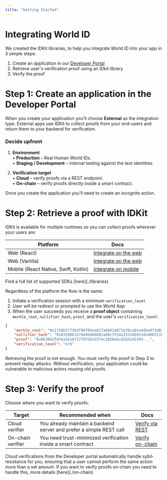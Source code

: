 ```yaml
---
title: "Getting Started"
---
```


# Integrating World ID

We created the IDKit libraries, to help you integrate World ID into your app in 3 simple steps:

1. Create an application in our [Developer Portal](http://developer.worldcoin.org/)
2. Retrieve user's verification proof using an IDkit library
3. Verify the proof

# Step 1: Create an application in the Developer Portal

When you create your application you'll choose **External** as the integration type. External apps use IDKit to collect proofs from your end-users and return them to your backend for verification.

### Decide upfront

1. **Environment**  
   • **Production** – Real Human World IDs.  
   • **Staging / Development** – internal testing against the test identities.

2. **Verification target**  
   • **Cloud** – verify proofs via a REST endpoint.  
   • **On-chain** – verify proofs directly inside a smart contract.

Once you create the application you'll need to create an incognito action.

# Step 2: Retrieve a proof with IDKit

IDKit is available for multiple runtimes so you can collect proofs wherever your users are:

| Platform                             | Docs                                  |
| ------------------------------------ | ------------------------------------- |
| Web (React)                          | [Integrate on the web](./web-react)   |
| Web (Vanilla)                        | [Integrate on the web](./web-vanilla) |
| Mobile (React Native, Swift, Kotlin) | [Integrate on mobile](./mobile)       |

<Note>
Find a full list of supported SDKs [here](./libraries)
</Note>

Regardless of the platform the flow is the same:

1. Initiate a verification session with a minimum `verification_level`
2. User will be redirect or prompted to use the World App
3. When the user succeeds you receive a **proof object** containing `merkle_root`, `nullifier_hash`, `proof`, and the user's `verification_level`.

```json title="ISuccessResult"
{
	"merkle_root": "0x1f38b57f3bdf96f05ea62fa68814871bf0ca8ce4dbe073d8497d5a6b0a53e5e0",
	"nullifier_hash": "0x0339861e70a9bdb6b01a88c7534a3332db915d3d06511b79a5724221a6958fbe",
	"proof": "0x063942fd7ea1616f17787d2e3374c1826ebcd2d41d2394...",
	"verification_level": "orb"
}
```

<Warning>
Retrieving the proof is not enough. You must verify the proof in Step 3 to prevent replay attacks. Without verification, your application could be vulnerable to malicious actors reusing old proofs.
</Warning>

# Step 3: Verify the proof

Choose where you want to verify proofs:

| Target            | Recommended when                                                    | Docs                          |
| ----------------- | ------------------------------------------------------------------- | ----------------------------- |
| Cloud verifier    | You already maintain a backend server and prefer a simple REST call | [Verify via REST](./cloud)    |
| On-chain verifier | You need trust-minimized verification inside a smart contract       | [Verify on-chain](./on-chain) |

<Note>
Cloud verifications from the Developer portal automatically handle sybil-resistance for you, ensuring that a user cannot perform the same action more than a set amount. If you want to verify proofs on-chain you need to handle this, more details [here](./on-chain)
</Note>